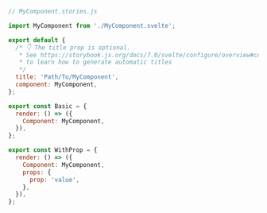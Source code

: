 ```js
// MyComponent.stories.js

import MyComponent from './MyComponent.svelte';

export default {
  /* 👇 The title prop is optional.
   * See https://storybook.js.org/docs/7.0/svelte/configure/overview#configure-story-loading
   * to learn how to generate automatic titles
   */
  title: 'Path/To/MyComponent',
  component: MyComponent,
};

export const Basic = {
  render: () => ({
    Component: MyComponent,
  }),
};

export const WithProp = {
  render: () => ({
    Component: MyComponent,
    props: {
      prop: 'value',
    },
  }),
};
```